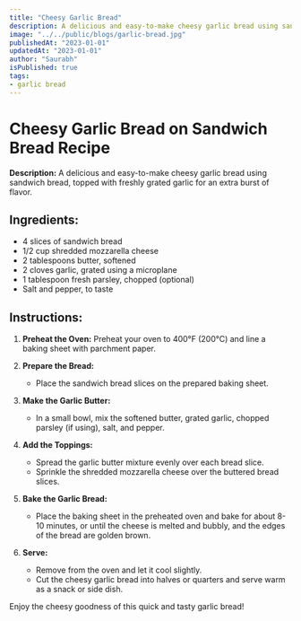 ```yaml
---
title: "Cheesy Garlic Bread"
description: A delicious and easy-to-make cheesy garlic bread using sandwich bread, topped with freshly grated garlic for an extra burst of flavor.
image: "../../public/blogs/garlic-bread.jpg"
publishedAt: "2023-01-01"
updatedAt: "2023-01-01"
author: "Saurabh"
isPublished: true
tags: 
- garlic bread
---
```


# Cheesy Garlic Bread on Sandwich Bread Recipe

**Description:** A delicious and easy-to-make cheesy garlic bread using sandwich bread, topped with freshly grated garlic for an extra burst of flavor.

## Ingredients:
- 4 slices of sandwich bread
- 1/2 cup shredded mozzarella cheese
- 2 tablespoons butter, softened
- 2 cloves garlic, grated using a microplane
- 1 tablespoon fresh parsley, chopped (optional)
- Salt and pepper, to taste

## Instructions:

1. **Preheat the Oven:** Preheat your oven to 400°F (200°C) and line a baking sheet with parchment paper.

2. **Prepare the Bread:**
   - Place the sandwich bread slices on the prepared baking sheet.

3. **Make the Garlic Butter:**
   - In a small bowl, mix the softened butter, grated garlic, chopped parsley (if using), salt, and pepper.

4. **Add the Toppings:**
   - Spread the garlic butter mixture evenly over each bread slice.
   - Sprinkle the shredded mozzarella cheese over the buttered bread slices.

5. **Bake the Garlic Bread:**
   - Place the baking sheet in the preheated oven and bake for about 8-10 minutes, or until the cheese is melted and bubbly, and the edges of the bread are golden brown.

6. **Serve:**
   - Remove from the oven and let it cool slightly.
   - Cut the cheesy garlic bread into halves or quarters and serve warm as a snack or side dish.

Enjoy the cheesy goodness of this quick and tasty garlic bread!
